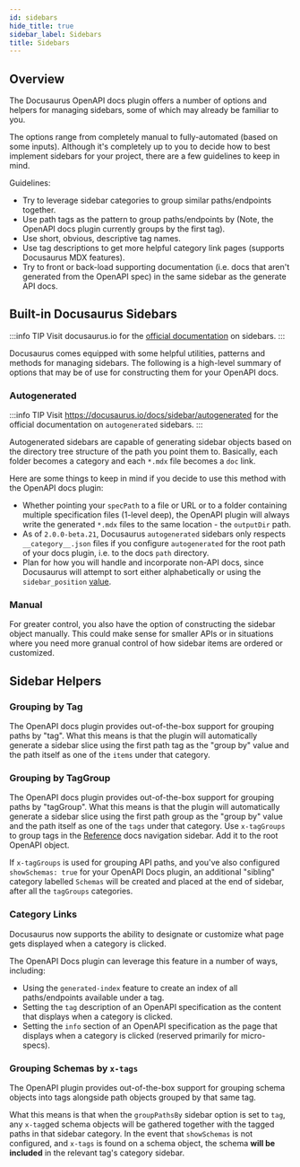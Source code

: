 ```yaml
---
id: sidebars
hide_title: true
sidebar_label: Sidebars
title: Sidebars
---
```


## Overview

The Docusaurus OpenAPI docs plugin offers a number of options and helpers for managing sidebars, some of which may already be familiar to you.

The options range from completely manual to fully-automated (based on some inputs). Although it's completely up to you to decide how to best implement sidebars for your project, there are a few guidelines to keep in mind.

Guidelines:

- Try to leverage sidebar categories to group similar paths/endpoints together.
- Use path tags as the pattern to group paths/endpoints by (Note, the OpenAPI docs plugin currently groups by the first tag).
- Use short, obvious, descriptive tag names.
- Use tag descriptions to get more helpful category link pages (supports Docusaurus MDX features).
- Try to front or back-load supporting documentation (i.e. docs that aren't generated from the OpenAPI spec) in the same sidebar as the generate API docs.

## Built-in Docusaurus Sidebars

:::info TIP
Visit docusaurus.io for the [official documentation](https://docusaurus.io/docs/sidebar) on sidebars.
:::

Docusaurus comes equipped with some helpful utilities, patterns and methods for managing sidebars. The following is a high-level summary of options that may be of use for constructing them for your OpenAPI docs.

### Autogenerated

:::info TIP
Visit https://docusaurus.io/docs/sidebar/autogenerated for the official documentation on `autogenerated` sidebars.
:::

Autogenerated sidebars are capable of generating sidebar objects based on the directory tree structure of the path you point them to. Basically, each folder becomes a category and each `*.mdx` file becomes a `doc` link.

Here are some things to keep in mind if you decide to use this method with the OpenAPI docs plugin:

- Whether pointing your `specPath` to a file or URL or to a folder containing multiple specification files (1-level deep), the OpenAPI plugin will always write the generated `*.mdx` files to the same location - the `outputDir` path.
- As of `2.0.0-beta.21`, Docusaurus `autogenerated` sidebars only respects `__category__.json` files if you configure `autogenerated` for the root path of your docs plugin, i.e. to the docs `path` directory.
- Plan for how you will handle and incorporate non-API docs, since Docusaurus will attempt to sort either alphabetically or using the `sidebar_position` [value](https://docusaurus.io/docs/api/plugins/@docusaurus/plugin-content-docs#sidebar_position).

### Manual

For greater control, you also have the option of constructing the sidebar object manually. This could make sense for smaller APIs or in situations where you need more granual control of how sidebar items are ordered or customized.

## Sidebar Helpers

### Grouping by Tag

The OpenAPI docs plugin provides out-of-the-box support for grouping paths by "tag". What this means is that the plugin will automatically generate a sidebar slice using the first path tag as the "group by" value and the path itself as one of the `items` under that category.

### Grouping by TagGroup

The OpenAPI docs plugin provides out-of-the-box support for grouping paths by "tagGroup".
What this means is that the plugin will automatically generate a sidebar slice using the first path group as the "group by" value and the path itself as one of the `tags` under that category.
Use `x-tagGroups` to group tags in the [Reference](https://redocly.com/docs/api-reference-docs/specification-extensions/x-tag-groups/) docs navigation sidebar. Add it to the root OpenAPI object.

If `x-tagGroups` is used for grouping API paths, and you've also configured `showSchemas: true` for your OpenAPI Docs plugin, an additional "sibling" category labelled `Schemas` will be created and placed at the end of sidebar, after all the `tagGroups` categories.

### Category Links

Docusaurus now supports the ability to designate or customize what page gets displayed when a category is clicked.

The OpenAPI Docs plugin can leverage this feature in a number of ways, including:

- Using the `generated-index` feature to create an index of all paths/endpoints available under a tag.
- Setting the `tag` description of an OpenAPI specification as the content that displays when a category is clicked.
- Setting the `info` section of an OpenAPI specification as the page that displays when a category is clicked (reserved primarily for micro-specs).

### Grouping Schemas by `x-tags`

The OpenAPI plugin provides out-of-the-box support for grouping schema objects into tags alongside path objects grouped by that same tag.

What this means is that when the `groupPathsBy` sidebar option is set to `tag`, any `x-tag`ged schema objects will be gathered together with the tagged paths in that sidebar category. In the event that `showSchemas` is not configured, and `x-tags` is found on a schema object, the schema **will be included** in the relevant tag's category sidebar.
